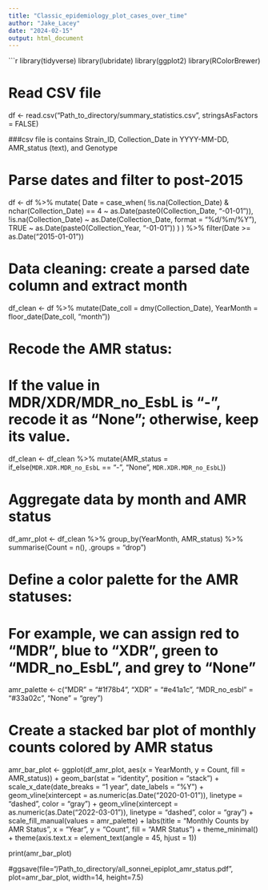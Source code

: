 ```yaml
---
title: "Classic_epidemiology_plot_cases_over_time"
author: "Jake_Lacey"
date: "2024-02-15"
output: html_document
---
```


```r

library(tidyverse)
library(lubridate)
library(ggplot2)
library(RColorBrewer)

# Read CSV file
df <- read.csv("Path_to_directory/summary_statistics.csv", 
               stringsAsFactors = FALSE)

###csv file is contains Strain_ID, Collection_Date in YYYY-MM-DD, AMR_status (text), and Genotype

# Parse dates and filter to post-2015
df <- df %>%
  mutate(
    Date = case_when(
      !is.na(Collection_Date) & nchar(Collection_Date) == 4 ~ as.Date(paste0(Collection_Date, "-01-01")),
      !is.na(Collection_Date) ~ as.Date(Collection_Date, format = "%d/%m/%Y"),
      TRUE ~ as.Date(paste0(Collection_Year, "-01-01"))
    )
  ) %>%
  filter(Date >= as.Date("2015-01-01"))

# Data cleaning: create a parsed date column and extract month
df_clean <- df %>%
  mutate(Date_coll = dmy(Collection_Date),
         YearMonth = floor_date(Date_coll, "month"))

# Recode the AMR status:
# If the value in MDR/XDR/MDR_no_EsbL is "-", recode it as "None"; otherwise, keep its value.
df_clean <- df_clean %>%
  mutate(AMR_status = if_else(`MDR.XDR.MDR_no_EsbL` == "-", "None", `MDR.XDR.MDR_no_EsbL`))

# Aggregate data by month and AMR status
df_amr_plot <- df_clean %>%
  group_by(YearMonth, AMR_status) %>%
  summarise(Count = n(), .groups = "drop")

# Define a color palette for the AMR statuses:
# For example, we can assign red to "MDR", blue to "XDR", green to "MDR_no_EsbL", and grey to "None"
amr_palette <- c("MDR" = "#1f78b4", "XDR" = "#e41a1c", "MDR_no_esbl" = "#33a02c", "None" = "grey")

# Create a stacked bar plot of monthly counts colored by AMR status
amr_bar_plot <- ggplot(df_amr_plot, aes(x = YearMonth, y = Count, fill = AMR_status)) +
  geom_bar(stat = "identity", position = "stack") +
  scale_x_date(date_breaks = "1 year", date_labels = "%Y") +
  geom_vline(xintercept = as.numeric(as.Date("2020-01-01")), linetype = "dashed", color = "gray") +
  geom_vline(xintercept = as.numeric(as.Date("2022-03-01")), linetype = "dashed", color = "gray") +
  scale_fill_manual(values = amr_palette) +
  labs(title = "Monthly Counts by AMR Status",
       x = "Year",
       y = "Count",
       fill = "AMR Status") +
  theme_minimal() +
  theme(axis.text.x = element_text(angle = 45, hjust = 1))

print(amr_bar_plot)

#ggsave(file="/Path_to_directory/all_sonnei_epiplot_amr_status.pdf", plot=amr_bar_plot, width=14, height=7.5)